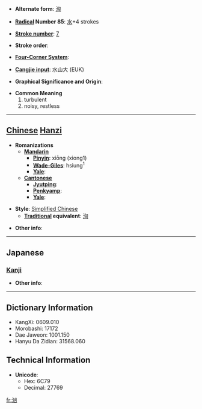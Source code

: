 * '''Alternate form''': [[洶]]

* '''[[Wiktionary:Chinese radical index| Radical]] Number 85''': [[Wiktionary:Chinese radical index 水|水]]+4 strokes

* '''[[Wiktionary:Chinese total strokes index|Stroke number]]''': [[Wiktionary:Chinese total strokes index 7|7]]

* '''Stroke order''': 

* '''[[Wiktionary:Chinese four corner index|Four-Corner System]]''': 

* '''[[Wiktionary:Chinese Cangjie index|Cangjie input]]''': 水山大 (EUK)

* '''Graphical Significance and Origin''': 

* '''Common Meaning'''
*#turbulent
*# noisy, restless


----

== [[Chinese]] [[Hanzi]] ==

* '''Romanizations'''
** '''[[Mandarin]]'''
*** '''[[Pinyin]]''': xiōng (xiong1)
*** '''[[Wade-Giles]]''': hsiung<sup>1</sup>
*** '''[[Yale]]''': 
** '''[[Cantonese]]'''
*** '''[[Jyutping]]''':
*** '''[[Penkyamp]]''': 
*** '''[[Yale]]''': 

* '''Style''': [[Simplified Chinese]] 
** '''[[Traditional Chinese|Traditional]] equivalent''': [[洶]]

* '''Other info''': 

----

==Japanese==
===[[Kanji]]===
{{kanji|on readings=[[きょう]] (kyō)|kun readings=[[わく]] (waku)}}

* '''Other info''':  

----

== Dictionary Information ==

* KangXi: 0609.010
* Morobashi: 17172
* Dae Jaweon: 1001.150
* Hanyu Da Zidian: 31568.060

== Technical Information ==

* '''Unicode''':
** Hex: 6C79
** Decimal: 27769

[[fr:汹]]